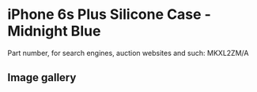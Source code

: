 
# iPhone 6s Plus Silicone Case - Midnight Blue

Part number, for search engines, auction websites and such: MKXL2ZM/A

## Image gallery

<div style={{ width: "768px" }}>
  <GalleryComponent
    images={[
      {
        original: "/everysource/MKXL2.png",
        thumbnail: "/everypreview/MKXL2.png",
      },
      {
        original: "/everysource/MKXL2_AV1_GOLD.png",
        thumbnail: "/everypreview/MKXL2_AV1_GOLD.png",
      },
      {
        original: "/everysource/MKXL2_AV1_SILVER.png",
        thumbnail: "/everypreview/MKXL2_AV1_SILVER.png",
      },
      {
        original: "/everysource/MKXL2_AV1_SPACE_GRAY.png",
        thumbnail: "/everypreview/MKXL2_AV1_SPACE_GRAY.png",
      }
    ]}
  />
</div>
